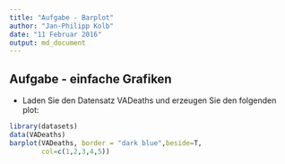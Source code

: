 ```yaml
---
title: "Aufgabe - Barplot"
author: "Jan-Philipp Kolb"
date: "11 Februar 2016"
output: md_document
---
```


## Aufgabe - einfache Grafiken

- Laden Sie den Datensatz VADeaths und erzeugen Sie den
folgenden plot:

```r
library(datasets)
data(VADeaths)
barplot(VADeaths, border = "dark blue",beside=T,
        col=c(1,2,3,4,5)) 
```

